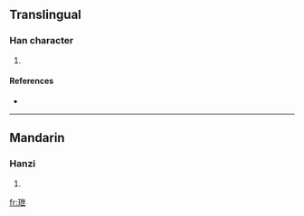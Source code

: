==Translingual==

===Han character===
{{Han char|rn=96|rad=玉|as=05|sn=9|four=1411<sub>7</sub>|canj=一土心廿 (MGPT)}}

# {{defn|Han|sort=玉05}}

====References====
* {{Han ref|kx=0728.260|dkj=20891|dj=1140.220|hdz=21105.160|uh=73B4|ud=29620|bh=CFCE|bd=53198}}

----

==Mandarin==

===Hanzi===
{{cmn-hanzi|pin=[[yì]] ([[yi4]])|wg=i<sup>4</sup>}}

# {{defn|Mandarin|sort=玉05}}

[[fr:玴]]